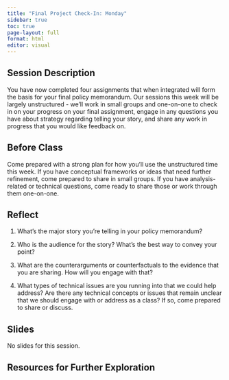 ```yaml
---
title: "Final Project Check-In: Monday"
sidebar: true
toc: true
page-layout: full
format: html
editor: visual
---
```


## Session Description

You have now completed four assignments that when integrated will form the basis for your final policy memorandum. Our sessions this week will be largely unstructured - we'll work in small groups and one-on-one to check in on your progress on your final assignment, engage in any questions you have about strategy regarding telling your story, and share any work in progress that you would like feedback on.

## Before Class

Come prepared with a strong plan for how you'll use the unstructured time this week. If you have conceptual frameworks or ideas that need further refinement, come prepared to share in small groups. If you have analysis-related or technical questions, come ready to share those or work through them one-on-one.

## Reflect

1. What's the major story you're telling in your policy memorandum?

2. Who is the audience for the story? What's the best way to convey your point?

3. What are the counterarguments or counterfactuals to the evidence that you are sharing. How will you engage with that?

4. What types of technical issues are you running into that we could help address? Are there any technical concepts or issues that remain unclear that we should engage with or address as a class? If so, come prepared to share or discuss.

## Slides
No slides for this session.

## Resources for Further Exploration
